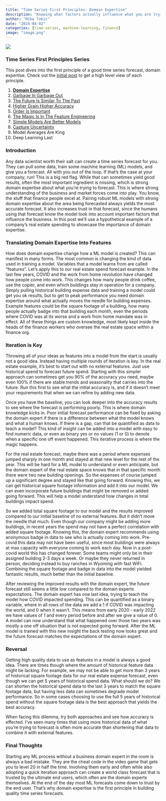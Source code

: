 ```yaml
---
title: "Time Series First Principles: Domain Expertise"
description: "Knowing what factors actually influence what you are trying to forecast is more important than which ML model to train"
author: "Mike Tokic"
date: "2024-04-02"
categories: [time-series, machine-learning, finance]
image: "image.png"
---
```


![](./image.png)

### Time Series First Principles Series

This post dives into the first principle of a good time series forecast, domain expertise. Check out the [initial post](https://mftokic.github.io/posts/2024-03-26-time-series-first-principles-initial/) to get a high level view of each principle. 

1. [**Domain Expertise**](https://mftokic.github.io/posts/2024-04-02-time-series-domain-expertise/)
2. [Garbage In Garbage Out](https://mftokic.github.io/posts/2024-04-08-time-series-garbage/)
3. [The Future Is Similar To The Past](https://mftokic.github.io/posts/2024-04-11-time-series-past-future/)
4. [Higher Grain Higher Accuracy](https://mftokic.github.io/posts/2024-04-18-time-series-grain/)
5. [Order Is Important](https://mftokic.github.io/posts/2024-04-23-time-series-order/)
6. [The Magic Is In The Feature Engineering](https://mftokic.github.io/posts/2024-05-01-time-series-features/)
7. [Simple Models Are Better Models](https://mftokic.github.io/posts/2024-05-03-time-series-simple-models/)
8. [Capture Uncertainty](https://mftokic.github.io/posts/2024-05-07-time-series-capture-uncertainty/)
9. Model Averages Are King
10. Deep Learning Last

### Introduction

Any data scientist worth their salt can create a time series forecast for you. They can pull some data, train some machine learning (ML) models, and give you a forecast. All with you out of the loop. If that's the case at your company, run! This is a big red flag. While that can sometimes yield good results, often the most important ingredient is missing, which is strong domain expertise about what you're trying to forecast. This is where strong understanding of the business and market forces come into play. You know, the stuff that finance people excel at. Pairing robust ML models with strong domain expertise about the area being forecasted always yields the most accurate forecast. It also increases trust in that forecast, since the humans using that forecast know the model took into account important factors that influence the business. In this post we'll use a hypothetical example of a company's real estate spending to showcase the importance of domain expertise. 

### Translating Domain Expertise Into Features

How does domain expertise change how a ML model is created? This can manifest in many forms. The most common is changing the kind of data used in training a model. Variables that a model learns from are called "features". Let's apply this to our real estate spend forecast example. In the last few years, COVID and the work from home revolution have changed how people come into work. This changes how many people drink coffee, use the copier, and even which buildings stay in operation for a company. Simply pulling historical building expense data and training a model could get you ok results, but to get to peak performance you need domain expertise around what actually moves the needle for building expenses. Example features could be the square footage of a building, how many people actually badge into that building each month, even the periods where COVID was at its worse and a work from home mandate was in effect. All of these things are custom knowledge, most likely kept inside the heads of the finance workers who oversee the real estate space within a finance org.

### Iteration is Key

Throwing all of your ideas as features into a model from the start is usually not a good idea. Instead having multiple rounds of iteration is key. In the real estate example, it's best to start out with no external features. Just use historical spend to forecast future spend. Starting with this simpler approach can sometimes get you 90% of the accuracy you need, maybe even 100% if there are stable trends and seasonality that carries into the future. Run this first to see what the initial accuracy is, and if it doesn't meet your requirements that when we can refine by adding new data. 

Once you have the baseline, you can look deeper into the accuracy results to see where the forecast is performing poorly. This is where domain knowledge kicks in. Poor initial forecast performance can be fixed by asking the domain expert if there is a difference between what the model knows and what a human knows. If there is a gap, can that be quantified as data to teach a model? This kind of insight can be added into a model with easy to find numeric data, or even as binary yes or no values (1 or 0) to denote when a specific one off event happened. This iterative process is where the magic happens.   

For the real estate forecast, maybe there was a period where expenses jumped sharply in one month and stayed at that new level for the rest of the year. This will be hard for a ML model to understand or even anticipate, but the domain expert of the real estate space knows that in that specific month there were two new building openings. So the expenses of course jumped up a significant degree and stayed like that going forward. Knowing this, we can get historical square footage information and add it into our model. We can even incorporate future buildings that might be removed or added going forward. This will help a model understand how changes in total buildings impact spend. 

So we added total square footage to our model and the results improved compared to our initial baseline of no external features. But it didn't move the needle that much. Even though our company might be adding more buildings, in recent years the spend may not have a perfect correlation with added square footage. Knowing this, the domain expert recommends using anonymous badge in data to see who is actually coming into work. Pre-covid this data may not have been useful, since most buildings were always at max capacity with everyone coming to work each day. Now in a post-covid world this has changed forever. Some teams might only be in their assigned building 2-3 days a week. Or maybe they never returned in person, deciding instead to buy ranches in Wyoming with fast WiFi. Combining the square footage and badge in data into the model yielded fantastic results, much better than the initial baseline. 

After reviewing the improved results with the domain expert, the future forecast still seems a little low compared to the domain experts expectations. The domain expert has one last idea, trying to teach the model how COVID impacted spending. This can be quantified as a binary variable, where in all rows of the data we add a 1 if COVID was impacting the world, and 0 when it wasn't. This means from early 2020 - early 2022 we have values of 1 and every period before and after we give a value of 0. A model can now understand that what happened over those two years was mostly a one off situation that is not expected going forward. After the ML model is trained with this new insight the back testing now looks great and the future forecast matches the expectations of the domain expert. 

### Reversal

Getting high quality data to use as features in a model is always a good idea. There are times though where the amount of historical feature data might be lacking. For example, we may not be able to get more than 3 years of historical square footage data for our real estate expense forecast, even though we can get 5 years of historical spend data. What should we do? We can shorten the historical spend data to the last 3 years to match the square footage data, but having less data can sometimes degrade model performance. So in some cases choosing to use the full 5 years of historical spend without the square footage data is the best approach that yields the best accuracy. 

When facing this dilemma, try both approaches and see how accuracy is effected. I've seen many times that using more historical data of what you're trying to forecast is often more accurate than shortening that data to combine it with external features. 

### Final Thoughts

Starting any ML process without a business domain expert in the room is always a bad mistake. They are the cheat code in the video game that gets you to level 20 in half the time. Involving them early and often while also adopting a quick iteration approach can create a world class forecast that is trusted by the ultimate end users, which often are the domain experts themselves. At the end of the day most ML forecasts come down to trust by the end user. That's why domain expertise is the first principle in building quality time series forecasts. 
